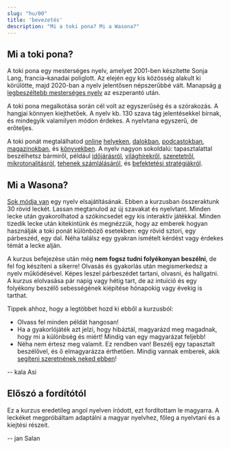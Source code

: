 ```yaml
---
slug: "hu/00"
title: 'bevezetés'
description: "Mi a toki pona? Mi a Wasona?"
---
```


## Mi a toki pona?

A toki pona egy mesterséges nyelv, amelyet 2001-ben készítette Sonja Lang, francia–kanadai poliglott. Az elején egy kis közösség alakult ki körülötte, majd 2020-ban a nyelv jelentősen népszerűbbé vált. Manapság [a legbeszéltebb mesterséges nyelv](https://tokipona.org/conlang_communities) az eszperantó után.

A toki pona megalkotása során cél volt az egyszerűség és a szórakozás. A hangjai könnyen kiejthetőek. A nyelv kb. 130 szava tág jelentésekkel bírnak, és mindegyik valamilyen módon érdekes. A nyelvtana egyszerű, de erőteljes.

A toki ponát megtalálhatod [online](https://discord.gg/ChC6qtVsSE) [helyeken](https://discord.gg/6zkugJFU4x), [dalokban](https://www.youtube.com/playlist?list=PLeCE5N29ioyUbj_lvYm9IdGJnE2HPacVv), [podcastokban](https://www.youtube.com/playlist?list=PLjOmpMyMxd8Qs2mAXcLk817tQy_AQj09u), [magazinokban](https://liputenpo.org/), és [könyvekben](https://tokipona.org/). A nyelv nagyon sokoldalú: tapasztalattal beszélhetsz bármiről, például [időjárásról](https://www.youtube.com/watch?v=J4fCq1aEAxA), [világhírekről](https://www.youtube.com/watch?v=ljZfGt7PDxk), [szeretetről](https://www.youtube.com/watch?v=rr3ufODuIts), [mikrotonalitásról](https://www.youtube.com/watch?v=fedFQIHREMo), [tehenek számlálásáról](https://www.youtube.com/watch?v=xxClPfZDn-E), és [befektetési stratégiákról](https://www.youtube.com/watch?v=JIOT3bRzAGI).

## Mi a Wasona?

[Sok módja van](/hu/other-courses/) egy nyelv elsajátításának. Ebben a kurzusban összeraktunk 30 rövid leckét. Lassan megtanulod az új szavakat és nyelvtant. Minden lecke után gyakorolhatod a szókincsedet egy kis interaktív játékkal. Minden tizedik lecke után kitekintünk és megnézzük, hogy az emberek hogyan használják a toki ponát különböző esetekben: egy rövid sztori, egy párbeszéd, egy dal. Néha találsz egy gyakran ismételt kérdést vagy érdekes témát a lecke alján.

A kurzus befejezése után még **nem fogsz tudni folyékonyan beszélni**, de fel fog készíteni a sikerre! Olvasás és gyakorlás után megismerkedsz a nyelv működésével. Képes leszel párbeszédet tartani, olvasni, és hallgatni. A kurzus elolvasása pár napig vagy hétig tart, de az intuíció és egy folyékony beszélő sebességének kiépítése hónapokig vagy évekig is tarthat.

Tippek ahhoz, hogy a legtöbbet hozd ki ebből a kurzusból:
* Olvass fel minden példát hangosan!
* Ha a gyakorlójáték azt jelzi, hogy hibáztál, magyarázd meg magadnak, hogy mi a különbség és miért! Mindig van egy magyarázat feljebb!
* Néha nem értesz meg valamit. Ez rendben van! Beszélj egy tapasztalt beszélővel, és ő elmagyarázza érthetően. Mindig vannak emberek, akik [segíteni szeretnének neked ebben](https://discord.gg/ChC6qtVsSE)!

-- kala Asi

## Előszó a fordítótól

Ez a kurzus eredetileg angol nyelven íródott, ezt fordítottam le magyarra. A leckéket megpróbáltam adaptálni a magyar nyelvhez, főleg a nyelvtani és a kiejtési részeit.

-- jan Salan
